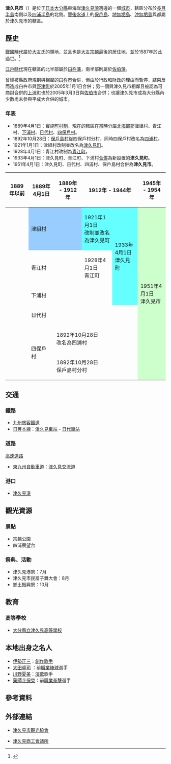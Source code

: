 {{日本都市
| 自治體名=津久見市
| 圖像=[[File:Kazuyuki_N_1PHOTO.JPG|240px]]
| 圖像說明=從[[保戶島|保戶島]]的[[石鎚山_(大分縣)|石鎚山]]眺望[[保戶島漁港|保戶島漁港]]與[[四浦半島|四浦半島]]
| 市章=[[File:Emblem_of_Tsukumi,_Ōita.svg|75px]]
| 日文原名=津久見市
| 平假名=つくみし
| 羅馬字拼音=Tsukumi-shi
| 都道府縣=大分縣
| 支廳=
| 編號=44207-1
| 面積=79.51
| 邊界未定=
| 人口=21,356
| 統計時間=2008年10月31日
| 自治體=[[佐伯市|佐伯市]]、[[臼杵市|臼杵市]]
| 樹=[[烏岡櫟|烏岡櫟]]
| 花=[[橘柑|橘柑]]
| 其他象徵物=
| 其他象徵=
| 市長=[[吉本幸司|吉本幸司]]
| 卸任日期=2011年12月26日
| 議員數=16
| 郵遞區號=879-2435
| 所在地=津久見市宮本町20番15号
| 電話號碼=972-82-4111
| 外部連結=http://www.city.tsukumi.oita.jp/
| 經度=
| 緯度=
| 地圖=[[File:_Tsukumi_in_Oita_Prefecture_Ja.svg|250px]]
| 註記=人口：[http://www.city.tsukumi.oita.jp/41/000253.html 津久見市官方網頁]
}}
'''津久見市'''（{{jpn|j=津久見市|hg=つくみし|rm=Tsukumi shi|f=y}}）是位于[[日本|日本]][[大分縣|大分縣]]東海岸[[津久見灣|津久見灣]]週邊的一個[[市町村|城市]]，轄區分布於[[長目半島|長目半島]]南側以及[[四浦半島|四浦半島]]的北側。[[豐後水道|豐後水道]]上的[[保戶島|保戶島]]、[[地無垢島|地無垢島]]、[[沖無垢島|沖無垢島]]與都屬於津久見市的轄區。

==歷史==
[[戰國時代_(日本)|戰國時代]]屬於[[大友氏|大友氏]]的領地，並且也是[[大友宗麟|大友宗麟]]最後的居住地，並於1587年於此過世。<ref>{{Cite web| publisher=津久見市政府| title=市勢的沿革| url=http://www.city.tsukumi.oita.jp/50/322/000325.html| accessdate=2008年11月27日| language=ja| deadurl=yes| archiveurl=https://web.archive.org/web/20071026090248/http://www.city.tsukumi.oita.jp/50/322/000325.html| archivedate=2007年10月26日}}</ref>

[[江戶時代|江戶時代]]現在轄區的北半部屬於[[臼杵藩|臼杵藩]]，南半部則屬於[[佐伯藩|佐伯藩]]。

曾經被縣政府規劃與相鄰的[[臼杵市|臼杵市]]合併，但由於行政和財政的理由而暫停，結果反而造成臼杵市與[[野津町|野津町]]於2005年1月1日合併；另一個與津久見市相鄰且被認為可商討合併的[[上浦町|上浦町]]也於2005年3月3日與[[佐伯市|佐伯市]]合併；也讓津久見市成為大分縣內少數尚未參與平成大合併的城市。

===年表===
* 1889年4月1日：實施[[町村制|町村制]]，現在的轄區在當時分屬[[北海部郡|北海部郡]]津組村、青江村、[[下浦村|下浦村]]、[[日代村|日代村]]、[[四保戶村|四保戶村]]。
* 1892年10月28日：[[保戶島村|保戶島村]]從四保戶村分村，同時四保戶村改名為[[四浦村|四浦村]]。
* 1921年1月1日：津組村改制並改名為[[津久見町|津久見町]]。
* 1928年4月1日：青江村改制為[[青江町|青江町]]。
* 1933年4月1日：津久見町、青江町、下浦村[[市町村合併|合併]]為新設置的'''津久見町'''。
* 1951年4月1日：津久見町、日代村、四浦村、保戶島村合併為'''津久見市'''。

{| class="wikitable" style="font-size:x-small"
! 1889年以前
! 1889年4月1日
! colspan="2" | 1889年 - 1912年
! colspan="2" | 1912年 - 1944年
! colspan="2" | 1945年 - 1954年
! 1955年 - 1988年
! 1988年 - 現在
! 現在
|-
|
| colspan=3 style="background-color:#9cf;" | 津組村
| style="background-color:#6ff;" | 1921年1月1日<br>改制並改名為津久見町
| rowspan=3 style="background-color:#6ff;" | 1933年4月1日<br>津久見町
| rowspan=6 colspan=5 style="background-color:#cfc;" | 1951年4月1日<br>津久見市
|-
|
| colspan=3 | 青江村
| 1928年4月1日<br>青江町
|-
|
| colspan=4 | 下浦村
|-
|
| colspan=5 | 日代村
|-
| rowspan=2 | 
| rowspan=2 | 四保戶村
| colspan=4 | 1892年10月28日<br>改名為四浦村	
|-
| colspan=4 | 1892年10月28日<br>保戶島村分村
|}

==交通==
===鐵路===
* [[九州旅客鐵道|九州旅客鐵道]]
* [[日豐本線|日豐本線]]：[[津久見車站|津久見車站]] - [[日代車站|日代車站]]

=== 道路 ===
; [[高速道路|高速道路]]
* [[東九州自動車道|東九州自動車道]]：[[津久見交流道|津久見交流道]]

===港口===
* [[津久見港|津久見港]]

==觀光資源==
===景點===
* 宗麟公園
* 四浦展望台

===祭典、活動===
* 津久見港祭：7月
* 津久見市民扇子舞大會：8月
* 鄉土振興祭：10月

==教育==
===高等學校===
* [[大分縣立津久見高等學校|大分縣立津久見高等學校]]

== 本地出身之名人 ==
* [[伊勢正三|伊勢正三]]：[[創作歌手|創作歌手]]
* [[大田卓司|大田卓司]] ：前[[職業棒球|職業棒球]]選手
* [[川野夏美|川野夏美]]：[[演歌|演歌]]歌手
* [[藥師寺保榮|藥師寺保榮]]：前[[職業拳擊|職業拳擊]]選手

== 參考資料 ==
{{Reflist}}

==外部連結==
{{commonscat|Tsukumi, Oita}}
* {{Ja icon}} [https://web.archive.org/web/20081016102117/http://www.city.tsukumi.oita.jp/kankou/ 津久見市觀光協會]
* {{Ja icon}} [http://www.tscci.or.jp/ 津久見商工會議所] {{Wayback|url=http://www.tscci.or.jp/ |date=20210115152049 }}

{{大分縣}}
{{Authority control}}